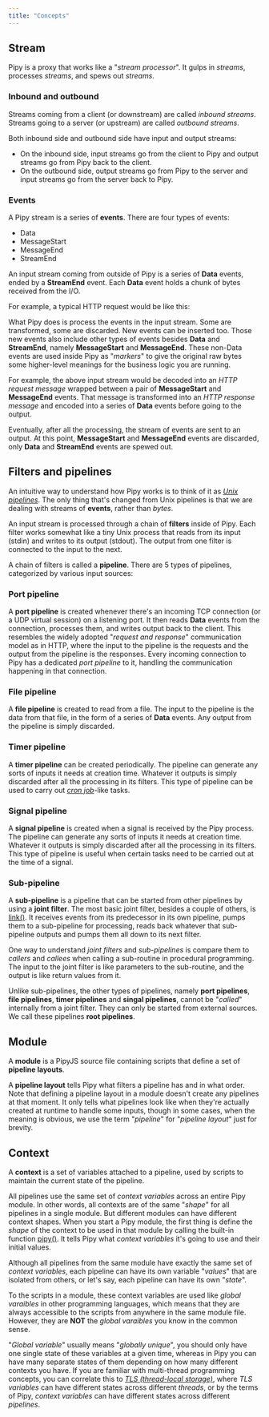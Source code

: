 ```yaml
---
title: "Concepts"
---
```



## Stream

Pipy is a proxy that works like a "_stream processor_". It gulps in _streams_, processes _streams_, and spews out _streams_.

### Inbound and outbound

Streams coming from a client (or downstream) are called _inbound streams_. Streams going to a server (or upstream) are called _outbound streams_.

<div style="text-align: center">
  <SvgStreams/>
</div>

Both inbound side and outbound side have input and output streams:

* On the inbound side, input streams go from the client to Pipy and output streams go from Pipy back to the client.
* On the outbound side, output streams go from Pipy to the server and input streams go from the server back to Pipy.

### Events

A Pipy stream is a series of **events**. There are four types of events:

* Data
* MessageStart
* MessageEnd
* StreamEnd

An input stream coming from outside of Pipy is a series of **Data** events, ended by a **StreamEnd** event. Each **Data** event holds a chunk of bytes received from the I/O.

For example, a typical HTTP request would be like this:

<div style="text-align: center">
  <SvgStreamInput/>
</div>

What Pipy does is process the events in the input stream. Some are transformed, some are discarded. New events can be inserted too. Those new events also include other types of events besides **Data** and **StreamEnd**, namely **MessageStart** and **MessageEnd**. These non-Data events are used inside Pipy as "_markers_" to give the original raw bytes some higher-level meanings for the business logic you are running.

For example, the above input stream would be decoded into an _HTTP request message_ wrapped between a pair of **MessageStart** and **MessageEnd** events. That message is transformed into an _HTTP response message_ and encoded into a series of **Data** events before going to the output.

<div style="text-align: center">
  <SvgStreamTransform/>
</div>

Eventually, after all the processing, the stream of events are sent to an output. At this point, **MessageStart** and **MessageEnd** events are discarded, only **Data** and **StreamEnd** events are spewed out.

<div style="text-align: center">
  <SvgStreamOutput/>
</div>

## Filters and pipelines

An intuitive way to understand how Pipy works is to think of it as [_Unix pipelines_](https://en.wikipedia.org/wiki/Pipeline_(Unix)). The only thing that's changed from Unix pipelines is that we are dealing with streams of **events**, rather than _bytes_.

An input stream is processed through a chain of **filters** inside of Pipy. Each filter works somewhat like a tiny Unix process that reads from its input (stdin) and writes to its output (stdout). The output from one filter is connected to the input to the next.

<div style="text-align: center">
  <SvgPipelineFilters/>
</div>

A chain of filters is called a **pipeline**. There are 5 types of pipelines, categorized
by various input sources:

### Port pipeline

A **port pipeline** is created whenever there's an incoming TCP connection (or a UDP virtual session) on a listening port. It then reads **Data** events from the connection, processes them, and writes output back to the client. This resembles the widely adopted "_request and response_" communication model as in HTTP, where the input to the pipeline is the requests and the output from the pipeline is the responses. Every incoming connection to Pipy has a dedicated _port pipeline_ to it, handling the communication happening in that connection.

### File pipeline

A **file pipeline** is created to read from a file. The input to the pipeline is the data from that file, in the form of a series of **Data** events. Any output from the pipeline is simply discarded.

### Timer pipeline

A **timer pipeline** can be created periodically. The pipeline can generate any sorts of inputs it needs at creation time. Whatever it outputs is simply discarded after all the processing in its filters. This type of pipeline can be used to carry out [_cron job_](https://en.wikipedia.org/wiki/Cron)-like tasks.

### Signal pipeline

A **signal pipeline** is created when a signal is received by the Pipy process. The pipeline can generate any sorts of inputs it needs at creation time. Whatever it outputs is simply discarded after all the processing in its filters. This type of pipeline is useful when certain tasks need to be carried out at the time of a signal.

### Sub-pipeline

A **sub-pipeline** is a pipeline that can be started from other pipelines by using a **joint filter**. The most basic joint filter, besides a couple of others, is [link()](/reference/api/Configuration/link). It receives events from its predecessor in its own pipeline, pumps them to a sub-pipeline for processing, reads back whatever that sub-pipeline outputs and pumps them all down to its next filter.

<div style="text-align: center">
  <SvgSubPipeline/>
</div>

One way to understand _joint filters_ and _sub-pipelines_ is compare them to _callers_ and _callees_ when calling a sub-routine in procedural programming. The input to the joint filter is like parameters to the sub-routine, and the output is like return values from it.

Unlike sub-pipelines, the other types of pipelines, namely **port pipelines**, **file pipelines**, **timer pipelines** and **singal pipelines**, cannot be "_called_" internally from a joint filter. They can only be started from external sources. We call these pipelines **root pipelines**.

## Module

A **module** is a PipyJS source file containing scripts that define a set of **pipeline layouts**.

A **pipeline layout** tells Pipy what filters a pipeline has and in what order. Note that defining a pipeline layout in a module doesn't create any pipelines at that moment. It only tells what pipelines look like when they're actually created at runtime to handle some inputs, though in some cases, when the meaning is obvious, we use the term "_pipeline_" for "_pipeline layout_" just for brevity.

## Context

A **context** is a set of variables attached to a pipeline, used by scripts to maintain the current state of the pipeline.

All pipelines use the same set of _context variables_ across an entire Pipy module. In other words, all contexts are of the same "_shape_" for all pipelines in a single module. But different modules can have different context shapes. When you start a Pipy module, the first thing is define the _shape_ of the context to be used in that module by calling the built-in function [pipy()](/reference/api/pipy). It tells Pipy what _context variables_ it's going to use and their initial values.

Although all pipelines from the same module have exactly the same set of _context variables_, each pipeline can have its own variable "_values_" that are isolated from others, or let's say, each pipeline can have its own "_state_".

<div style="text-align: center">
  <SvgModulePipelineContext/>
</div>

To the scripts in a module, these context variables are used like _global varaibles_ in other programming languages, which means that they are always accessible to the scripts from anywhere in the same module file. However, they are **NOT** the _global varaibles_ you know in the common sense.

"_Global variable_" usually means "_globally unique_", you should only have one single state of these variables at a given time, whereas in Pipy you can have many separate states of them depending on how many different contexts you have. If you are familiar with multi-thread programming concepts, you can correlate this to [_TLS (thread-local storage)_](https://en.wikipedia.org/wiki/Thread-local_storage), where _TLS variables_ can have different states across different _threads_, or by the terms of Pipy, _context variables_ can have different states across different _pipelines_.
